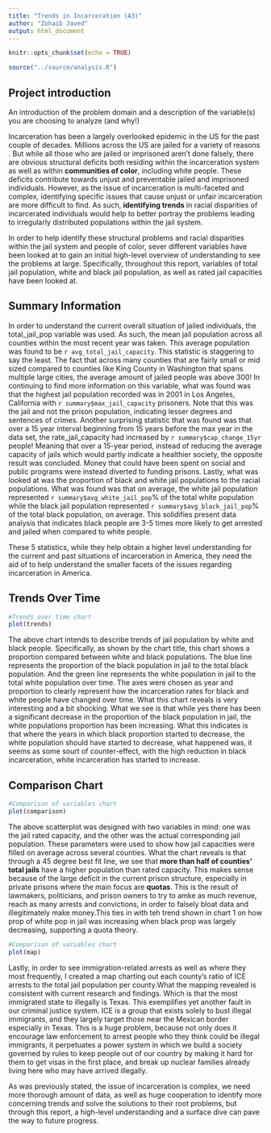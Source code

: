 ```yaml
---
title: "Trends in Incarceration (A3)"
author: "Zohaib Javed"
output: html_document
---
```


```r
knitr::opts_chunk$set(echo = TRUE)
```

```r
source("../source/analysis.R")
```

## Project introduction
An introduction of the problem domain and a description of the variable(s) you are choosing to analyze (and why!)

Incarceration has been a largely overlooked epidemic in the US for the past couple of decades. Millions across the US are jailed for a variety of reasons . But while all those who are jailed or imprisoned aren't done falsely, there are obvious structural deficits both residing within the incarceration system as well as within **communities of color**, including white people. These deficits contribute towards unjust and preventable jailed and imprisoned individuals. However, as the issue of incarceration is multi-faceted and complex, identifying specific issues that cause unjust or unfair incarceration are more difficult to find. As such, **identifying trends** in racial disparities of incarcerated individuals would help to better portray the problems leading to irregularly distributed populations within the jail system. 

In order to help identify these structural problems and racial disparities within the jail system and people of color, sever different variables have been looked at to gain an initial high-level overview of understanding to see the problems at large. Specifically, throughout this report, variables of total jail population, white and black jail population, as well as rated jail capacities have been looked at. 

## Summary Information 
In order to understand the current overall situation of jailed individuals, the total_jail_pop variable was used. As such, the mean jail population across all counties within the most recent year was taken. This average population was found to be `r avg_total_jail_capacity`. This statistic is staggering to say the least. The fact that across many counties that are fairly small or mid sized compared to counties like King County in Washington that spans multiple large cities, the average amount of jailed people was above 300! In continuing to find more information on this variable, what was found was that the highest jail population recorded was in 2001 in Los Angeles, California with `r summary$max_jail_capacity` prisoners. Note that this was the jail and not the prison population, indicating lesser degrees and sentences of crimes. Another surprising statistic that was found was that over a 15 year interval beginning from 15 years before the max year in the data set, the rate_jail_capacity had increased by `r summary$cap_change_15yr` people! Meaning that over a 15-year period, instead of reducing the average capacity of jails which would partly indicate a healthier society, the opposite result was concluded. Money that could have been spent on social and public programs were instead diverted to funding prisons. Lastly, what was looked at was the proportion of black and white jail populations to the racial populations. What was found was that on average, the white jail population represented `r summary$avg_white_jail_pop`% of the total white population while the black jail population represented `r summary$avg_black_jail_pop`% of the total black population, on average. This solidifies present data analysis that indicates black people are 3-5 times more likely to get arrested and jailed when compared to white people. 

These 5 statistics, while they help obtain a higher level understanding for the current and past situations of incarceration in America, they need the aid of to help understand the smaller facets of the issues regarding incarceration in America. 

## Trends Over Time

```r
#Trends over time chart
plot(trends)
```

The above chart intends to describe trends of jail population by white and black people. Specifically, as shown by the chart title, this chart shows a proportion compared between white and black populations. The blue line represents the proportion of the black population in jail to the total black population. And the green line represents the white population in jail to the total white population over time. The axes were chosen as year and proportion to clearly represent how the incarceration rates for black and white people have changed over time. What this chart reveals is very interesting and a bit shocking. What we see is that while yes there has been a significant decrease in the proportion of the black population in jail, the white populations proportion has been increasing. What this indicates is that where the years in which black proportion started to decrease, the white population should have started to decrease, what happened was, it seems as some sourt of counter-effect, with the high reduction in black incarceration, white incarceration has started to increase. 

## Comparison Chart 

```r
#Comparison of variables chart
plot(comparison)
```

The above scatterplot was designed with two variables in mind: one was the jail rated capacity, and the other was the actual corresponding jail population. These parameters were used to show how jail capacities were filled on average across several counties. What the chart reveals is that through a 45 degree best fit line, we see that **more than half of counties' total jails** have a higher population than rated capacity. This makes sense because of the large deficit in the current prison structure, especially in private prisons where the main focus are **quotas**. This is the result of lawmakers, politicians, and prison owners to try to amke as much revenue, reach as many arrests and convictions, in order to falsely bloat data and illegitimately make money.This ties in with teh trend shown in chart 1 on how prop of white pop in jail was increasing when black prop was largely decreasing, supporting a quota theory. 


```r
#Comparison of variables chart
plot(map)
```

Lastly, in order to see immigration-related arrests as well as where they most frequently, I created a map charting out each county's ratio of ICE arrests to the total jail population per county.What the mapping revealed is consistent with current research and findings. Which is that the most immigrated state to illegally is Texas. This exemplifies yet another fault in our criminal justice system. ICE is a group that exists solely to bust illegal immigrants, and they largely target those near the Mexican border especially in Texas. This is a huge problem, because not only does it encourage law enforcement to arrest people who they think could be illegal immigrants, it perpetuates a power system in which we build a society governed by rules to keep people out of our country by making it hard for them to get visas in the first place, and break up nuclear families already living here who may have arrived illegally. 

As was previously stated, the issue of incarceration is complex, we need more thorough amount of data, as well as huge cooperation to identify more concerning trends and solve the solutions to their root problems, but through this report, a high-level understanding and a surface dive can pave the way to future progress.